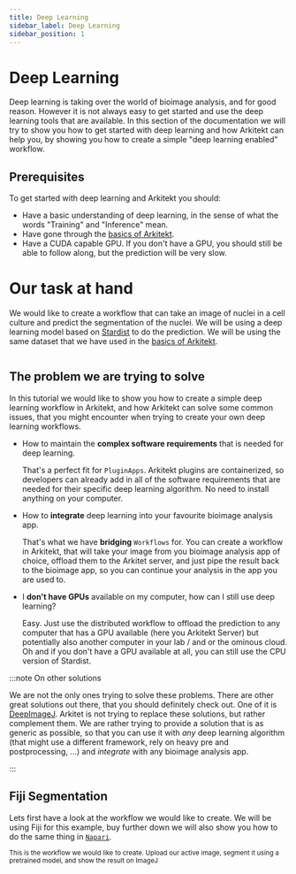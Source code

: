 ```yaml
---
title: Deep Learning
sidebar_label: Deep Learning
sidebar_position: 1
---
```



# Deep Learning

Deep learning is taking over the world of bioimage analysis, and for good reason. However it is not always easy to get started and use
the deep learning tools that are available.
In this section of the documentation we will try to show you how to get started with deep learning and how Arkitekt can help you,
by showing you how to create a simple "deep learning enabled" workflow. 


## Prerequisites

To get started with deep learning and Arkitekt you should:

- Have a basic understanding of deep learning, in the sense of what the words "Training" and "Inference" mean.
- Have gone through the [basics of Arkitekt](/docs/introduction/first_steps).
- Have a CUDA capable GPU. If you don't have a GPU, you should still be able to follow along, but the prediction
will be very slow.

# Our task at hand 

We would like to create a workflow that can take an image of nuclei in a cell culture and predict the segmentation of the nuclei. 
We will be using a deep learning model based on [Stardist](https://github.com/stardist/stardist) to do the prediction.
We will be using the same dataset that we have used in the [basics of Arkitekt](/docs/introduction/first_steps). 

<Image img={thumbnail}/>

## The problem we are trying to solve

In this tutorial we would like to show you how to create a simple deep learning workflow in Arkitekt, and how Arkitekt can solve some common issues, 
that you might encounter when trying to create your own deep learning workflows. 


-   How to maintain the **complex software requirements** that is needed for deep learning.

    That's a perfect fit for `PluginApps`. Arkitekt plugins are containerized, so developers can already add in 
    all of the software requirements that are needed for their specific deep learning algorithm. No need to install anything on your computer.


-   How to **integrate** deep learning into your favourite bioimage analysis app.

    That's what we have **bridging** `Workflows` for. You can create a workflow in Arkitekt, that will take your image from you
    bioimage analysis app of choice, offload them to the Arkitet server, and just pipe the result back to the bioimage app, so you can continue your analysis
    in the app you are used to.


-   I **don't have GPUs** available on my computer, how can I still use deep learning?

    Easy. Just use the distributed workflow to offload the prediction to any computer that has a GPU available (here you Arkitekt Server) but potentially 
    also another computer in your lab / and or the ominous cloud. Oh and if you don't have a GPU available at all, you can still use the CPU version of Stardist.


:::note On other solutions

We are not the only ones trying to solve these problems. There are other great solutions out there, that you should definitely check out. One of it is [DeepImageJ](https://deepimagej.github.io).
Arkitet is not trying to replace these solutions, but rather complement them. We are rather trying to provide a solution that is as generic as possible, so that you can use it with *any* deep learning algorithm
(that might use a different framework, rely on heavy pre and postprocessing, ...) and *integrate* with any bioimage analysis app.

:::

## Fiji Segmentation 

Lets first have a look at the workflow we would like to create. We will be using Fiji for this example, buy further down we will also show you how to do the same thing in [`Napari`](#napari-segmentation).

<DisplayWorkflow flow={deepL}/>
<div className="text-gray-400 mb-2">
    <small> This is the workflow we would like to create. Upload our active image, segment it using a pretrained model, and show the result on ImageJ</small>
</div>



